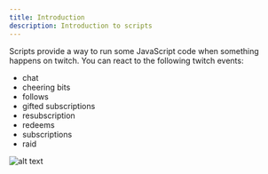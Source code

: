 ```yaml
---
title: Introduction
description: Introduction to scripts
---
```



Scripts provide a way to run some JavaScript code when something happens on twitch. You 
can react to the following twitch events:

- chat
- cheering bits
- follows
- gifted subscriptions
- resubscription
- redeems
- subscriptions
- raid

![alt text](./images/image.png)

<LinkCard
  title="Creating"
  description="Creating a script"
  href="/guides/scripts/2-creating"
/>

<LinkCard
  title="Examples"
  description="Examples for some common and useful commands"
  href="/examples/scripts/examples"
/>


